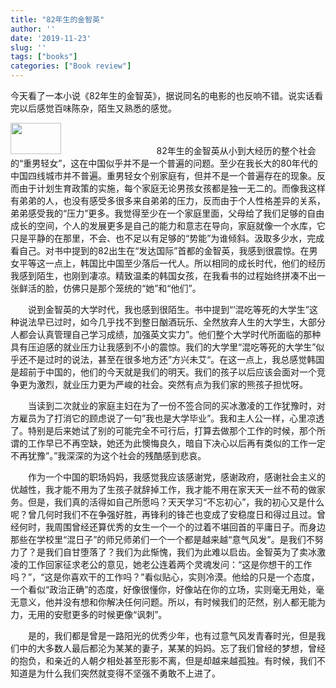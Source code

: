 ```yaml
---
title: "82年生的金智英"
author: ''
date: '2019-11-23'
slug: ''
tags: ["books"]
categories: ["Book review"]
---
```


今天看了一本小说《82年生的金智英》，据说同名的电影的也反响不错。说实话看完以后感觉百味陈杂，陌生又熟悉的感觉。<!--more-->

![](/post/Zhiying1982_files/Jinzhien.jpg){width=40% height=50px}
&emsp;&emsp;82年生的金智英从小到大经历的整个社会的“重男轻女”，这在中国似乎并不是一个普遍的问题。至少在我长大的80年代的中国四线城市并不普遍。重男轻女个别家庭有，但并不是一个普遍存在的现象。反而由于计划生育政策的实施，每个家庭无论男孩女孩都是独一无二的。而像我这样有弟弟的人，也没有感受多很多来自弟弟的压力，反而由于个人性格差异的关系，弟弟感受我的“压力”更多。我觉得至少在一个家庭里面，父母给了我们足够的自由成长的空间，个人的发展更多是自己的能力和意志在导向，家庭就像一个水库，它只是平静的在那里，不会、也不足以有足够的“势能”为谁倾斜。汲取多少水，完成看自己。对书中提到的82出生在“发达国际”首都的金智英，我感到很震惊。在男女平等这一点上，韩国比中国至少落后一代人。所以相同的成长时代，他们的经历我感到陌生，也刚到凄凉。精致温柔的韩国女孩，在我看书的过程始终拼凑不出一张鲜活的脸，仿佛只是那个笼统的“她”和“他们”。

&emsp;&emsp;说到金智英的大学时代，我也感到很陌生。书中提到“‘混吃等死的大学生”这种说法早已过时，如今几乎找不到整日酗酒玩乐、全然放弃人生的大学生，大部分人都会认真管理自己学习成绩，加强英文实力”。他们整个大学时代所面临的那种具有压迫感的就业压力让我感到不小的震惊。我们的大学里“混吃等死的大学生”似乎还不是过时的说法，甚至在很多地方还”方兴未艾“。在这一点上，我总感觉韩国是超前于中国的，他们的今天就是我们的明天。我们的孩子以后应该会面对一个竞争更为激烈，就业压力更为严峻的社会。突然有点为我们家的熊孩子担忧呀。

&emsp;&emsp;当读到二次就业的家庭主妇在为了一份不签合同的买冰激凌的工作犹豫时，对方雇员为了打消它的顾虑说了一句”我也是大学毕业”。我和主人公一样，心里凉透了。特别是后来她试了别的可能完全不可行后，打算去做那个工作的时候，那个所谓的工作早已不再空缺，她还为此懊悔良久，暗自下决心以后再有类似的工作一定不再犹豫”。”我深深的为这个社会的残酷感到悲哀。

&emsp;&emsp;作为一个中国的职场妈妈，我感觉我应该感谢党，感谢政府，感谢社会主义的优越性，我才能不用为了生孩子就辞掉工作，我才能不用在家天天一丝不苟的做家务。但是，我们真的活得如自己所愿吗？天天学习“不忘初心”，我的初心又是什么呢？曾几何时我们不在争强好胜，再锋利的锋芒也变成了安稳度日和得过且过。曾经何时，我周围曾经还算优秀的女生一个一个的过着不堪回首的平庸日子。而身边那些在学校里“混日子”的师兄师弟们一个一个都是越来越“意气风发”。是我们不努力了？是我们自甘堕落了？我们为此惭愧，我们为此难以启齿。金智英为了卖冰激凌的工作回家征求老公的意见，她老公连着两个灵魂发问：“这是你想干的工作吗？”，“这是你喜欢干的工作吗？”看似贴心，实则冷漠。他给的只是一个态度，一个看似“政治正确”的态度，好像很懂你，好像站在你的立场，实则毫无用处，毫无意义，他并没有想和你解决任何问题。所以，有时候我们的茫然，别人都无能为力，无用的安慰更多的时候更像“讽刺”。

&emsp;&emsp;是的，我们都是曾是一路阳光的优秀少年，也有过意气风发青春时光，但是我们中的大多数人最后都沦为某某的妻子，某某的妈妈。忘了我们曾经的梦想，曾经的抱负，和亲近的人朝夕相处甚至形影不离，但是却越来越孤独。有时候，我们不知道是为什么我们突然就变得不坚强不勇敢不上进了。
